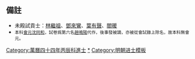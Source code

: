 {{Navbox
|name = 萬曆四十四年丙辰科殿試金榜
|title = 萬曆四十四年（[[1616年]]）丙辰科殿試金榜
|titlestyle = background-color:#FFD700;
|image =
|style = width:100%; text-align:center; 
|groupstyle = text-align:center; background-color:#FFD700;
|liststyle = text-align:center;
|state = {{{state<includeonly>|collapsed</includeonly>}}}
|group1 = 第一甲<br>賜進士及第<br>共3名
|list1 = '''[[錢士升]] - [[賀逢聖]] - [[林釬|林　釬]]'''

|group2 = 第二甲<br>賜進士出身<br>共67名
|list2 = [[楊弘備]] - [[賈鴻洙]] - [[錢繼登]] - [[來復|來　復]] - [[蔣如奇]] - [[杜喬林]] - [[楊嘉祚]] - [[陳聖典]] - [[薛耀|薛　耀]] - [[史應選]]<br>[[周思兼 (萬曆進士)|周思兼]] - [[徐紹沆]] - [[刘铎 (明朝)|劉　鐸]] - [[鄭毓麒]] - [[許如蘭]] - [[謝顏教]] - [[洪承疇]] - [[瞿士達]] - [[謝璉 (萬曆進士)|謝　璉]] - [[徐宗孺]]<br>[[林贄|林　贄]] - [[程光陽]] - [[俞曰都]] - [[唐煥|唐　煥]] - [[方孔炤]] - [[李其紀]] - [[何玉成]] - [[蔡奕琛]] - [[祝萬齡]] - [[潘永澄]]<br>[[王公弼]] - [[霍允猷]] - [[晉淑抃]] - [[詹應鵬]] - [[林應聚]] - [[竇可進]] - [[劉之柱]] - [[劉榮嗣]] - [[范中彥]] - [[謝宗澤]]<br>[[鄒嘉生]] - [[吳叔度]] - [[林肇開]] - [[洪胤衡]] - [[寇慎|寇　慎]] - [[曹履吉]] - [[王惟光]] - [[湯道衡]] - [[宋祖舜]] - [[張維世]]<br>[[彭克濟]] - [[馮師孔]] - [[丁魁楚]] - [[孫朝肅]] - [[陳大對]] - [[常任賢]] - [[張元芳]] - [[劉萬春 (明朝)|劉萬春]] - [[楊正奇]] - [[徐人龙]]<br>[[孫必顯]] - [[趙嗣芳]] - [[郭繼開]] - [[舒崇功]] - [[萬燝|萬　燝]] - [[耿如杞]] - [[曾櫻|曾　櫻]]<span style="color: #F7F7F7;"> - －－－ - －－－ - －－－</span>

|group3 = 第三甲<br>賜同進士出身<br>共274名
|list3 = [[成明樞]] - [[姜士望]] - [[黃可師]] - [[劉芳 (萬曆進士)|劉　芳]] - [[彭汝諧]] - [[蕭應坤]] - [[常康|常　康]] - [[臧煚如]] - [[徐百朋]] - [[阮大鋮|阮大铖]]<br>[[侯恂|侯　恂]] - [[李春燁]] - [[魏大中]] - [[周淑|周　淑]] - [[李应期]] - [[劉其忠]] - [[胡亮工]] - [[虞廷陛]] - [[劉之待]] - [[林日烺]]<br>[[周洪謨 (萬曆進士)|周洪謨]] - [[董志稷]] - [[關光|關　光]] - [[胡永順]] - [[洪如鐘]] - [[丁明登]] - [[鄭履祥]] - [[吳嘉賓 (明朝)|吳嘉賓]] - [[劉之鳳]] - [[李之茂]]<br>[[王際達]] - [[張鏘|張　鏘]] - [[呂鵬雲]] - [[張訥|張　訥]] - [[雷起龍 (萬曆進士)|雷起龍]] - [[李謙亨]] - [[罗杰|羅　杰]] - [[陳熙昌]] - [[耿啓|耿　啓]] - [[劉永基]]<br>[[葉天陛]] - [[陸康稷]] - [[夏啓昌]] - [[劉徽 (萬曆進士)|劉　徽]] - [[龐尚廉]] - [[徐吉|徐　吉]] - [[吳煥 (萬曆進士)|吳　煥]] - [[陳士章]] - [[張紹簡]] - [[張紹先]]<br>[[吳尚默]] - [[胡克開]] - [[汪元標]] - [[吳弘業]] - [[游王廷]] - [[王政新]] - [[張伯鯨]] - [[韓琳|韓　琳]] - [[吳極|吳　極]] - [[張鵬雲]]<br>[[蔣允儀]] - [[薛文周]] - [[姜揚武]] - [[嚴兆璜]] - [[王維周]] - [[任大僚]] - [[霍鍈|霍　鍈]] - [[章允儒]] - [[張節 (明朝)|張　節]] - [[林枝橋]]<br>[[曾國禎]] - [[周宗文 (明朝)|周宗文]] - [[曾棟|曾　棟]] - [[劉思溫]] - [[林宗载]] - [[許惠一]] - [[盧化鰲]] - [[徐應秋]] - [[邸存性]] - [[蔣友筠]]<br>[[廖起巘]] - [[謝文錦 (明朝)|謝文錦]] - [[梁建廷]] - [[杜遴奇]] - [[張應辰]] - [[宋禎漢]] - [[張應輅]] - [[胡士奇]] - [[魏照乘]] - [[呂濬|呂　濬]]<br>[[陳美道]] - [[佟卜年]] - [[洪贊宇]] - [[朱舜年]] - [[蘇昇|蘇　昇]] - [[方大任]] - [[馬鳴世]] - [[游雲鴻]] - [[方有度]] - [[林聞詔]]<br>[[朱國禎 (武功)|朱國禎]] - [[樊尚燝]] - [[高默|高　默]] - [[袁鼐臣]] - [[王任杰]] - [[朱大典]] - [[王啓棠]] - [[莊應德]] - [[陳奇瑜]] - [[張翰沖]]<br>[[吳道昌 (萬曆進士)|吳道昌]] - [[許觀吉]] - [[曹守勳]] - [[宋光蘭]] - [[林鳴璠]] - [[曹文衡]] - [[馬斯作]] - [[錢應華]] - [[宋師襄]] - [[劉餘祐]]<br>[[丘可孫]] - [[沈以鼎]] - [[殷懋新]] - [[鄭崇儉]] - [[金新祚]] - [[李应升]] - [[吳從魯]] - [[田生芝]] - [[張朝綱]] - [[張琳 (萬曆進士)|張　琳]]<br>[[王納諫 (萬曆丙辰進士)|王納諫]] - [[潘曾纮]] - [[汤景明]] - [[朱泰禎]] - [[顧天寵]] - [[張時暘]] - [[高有聞]] - [[沈猶龍]] - [[張履端]] - [[练国事]]<br>[[莫儼皐]] - [[張煒 (萬曆進士)|張　煒]] - [[賈凌雲]] - [[許譽卿]] - [[董允升]] - [[趙日中]] - [[李玄 (萬曆進士)|李　玄]] - [[蔡一熊]] - [[趙維岳]] - [[彭期生]]<br>[[胡良機]] - [[唐登儁]] - [[陳爾翼]] - [[熊奮渭]] - [[彭汝楠]] - [[黎國器]] - [[徐復陽]] - [[詹以晉]] - [[陳學章]] - [[張鑛 (萬曆進士)|張　鑛]]<br>[[楊維垣]] - [[劉廷佐]] - [[戴壎|戴　壎]] - [[范良彥]] - [[黃運恒]] - [[羅寬|羅　寬]] - [[李作乂]] - [[沈立義]] - [[趙胤昌]] - [[馬之陞]]<br>[[黃承昊]] - [[陳正蒙]] - [[江士英]] - [[許都 (萬曆進士)|許　都]] - [[張其實]] - [[帥眾|帥　眾]] - [[徐大相]] - [[汪秉元]] - [[徐應雷]] - [[黃公輔]]<br>[[李芬 (萬曆進士)|李　芬]] - [[張其平]] - [[黃尊素]] - [[周汝璣]] - [[潘灼|潘　灼]] - [[吳國華 (萬曆進士)|吳國華]] - [[涂世葉]] - [[丁流芳]] - [[門洞開]] - [[王陞 (萬曆丙辰進士)|王　陞]]<br>[[楊錥|楊　錥]] - [[李胤華]] - [[王如春]] - [[趙延慶 (萬曆進士)|趙延慶]] - [[盧楚傑]] - [[王曰善]] - [[瞿式耜]] - [[王琨 (萬曆進士)|王　琨]] - [[魏浣初]] - [[何廷樞]]<br>[[王猷 (萬曆丙辰進士)|王　猷]] - [[林道推]] - [[李光春]] - [[孫如蘭 (萬曆丙辰進士)|孫如蘭]] - [[熊則禎]] - [[朱本吳]] - [[申紹芳]] - [[李政修]] - [[喻思恂]] - [[姜一洪]]<br>[[胡其俊]] - [[張著銘]] - [[董廷對]] - [[劉斯⿰土來|-{劉}-斯{{僻字|■|左土右來}}]] - [[劉四端]] - [[王先|王　先]] - [[張錫命]] - [[李白春]] - [[黃憲卿 (萬曆進士)|黃憲卿]] - [[田所賦]]<br>[[汪應元]] - [[丁一鳴]] - [[郭興言]] - [[溫國奇]] - [[易孔贊]] - [[陳朝輔]] - [[沈惟炳]] - [[劉仲暘]] - [[曾應瑞]] - [[畢拱辰]]<br>[[許宗禮]] - [[袁中道]] - [[陳闇然]] - [[李建和 (萬曆進士)|李建和]] - [[單鏡 (萬曆進士)|單　鏡]] - [[董延策]] - [[周汝弼]] - [[李淑世]] - [[魏尚賢]] - [[畢自肅]]<br>[[宋學郊]] - [[袁玉佩]] - [[周良材]] - [[許復|許　復]] - [[楊方盛]] - [[甯光先|韓光先]] - [[田唯嘉]] - [[王見龍]] - [[胡一龍]] - [[張檉芳]]<br>[[劉尚信]] - [[龔萃肅]] - [[嚴自完]] - [[李恒茂]] - [[湯必選]] - [[丁君明]] - [[范紹序]] - [[熊師旦]] - [[沈維堡]] - [[周自邗]]<br>[[金麗兼]] - [[臧照如]] - [[盧時泰]] - [[曹師稷]] - [[張養|張　養]] - [[盧承欽]] - [[朱一騏]] - [[田時春]] - [[余瑊|余　瑊]] - [[薛近洙]]<br>[[閻可陛]] - [[儲顯祚]] - [[孫際可]] - [[方應祥]]<span style="color: #FFFFFF;"> - －－－ - －－－ - －－－ - －－－ - －－－ - －－－</span>

|group4 = 緣事榜內除名<br>共2名
|list4 = [[沈同和]] - [[趙鳴陽]]

|belowstyle = text-align: center; background-color:#FFD700;
|below = '''前一科：[[Template:萬曆四十一年癸丑科殿試金榜|萬曆四十一年癸丑科]]　'''·'''　後一科：[[Template:萬曆四十七年己未科殿試金榜|萬曆四十七年己未科]]'''<br>'''同科進士：[[Template:萬曆四十四年丙辰科武會試金榜|萬曆四十四年丙辰武科]]　'''·'''　同科副榜：[[Template:萬曆四十四年丙辰科會試副榜|萬曆四十四年丙辰科]]'''
}}
[[Category:萬曆四十四年丙辰科進士]]<noinclude>

[[Category:萬曆四十四年丙辰科進士|*]]
[[Category:明朝进士模板]]

== 備註 ==
* 未殿試貢士：[[林繼祖]]、[[鄧來鸞]]、[[葉有聲]]、[[閻暖]]
* <span style='font-size:smaller;'>本科[[會元]][[沈同和]]，試卷爲第六名[[趙鳴陽]]代作，後事發被謫，亦被從會試錄上除名，故本科無會元。</span>
</noinclude>